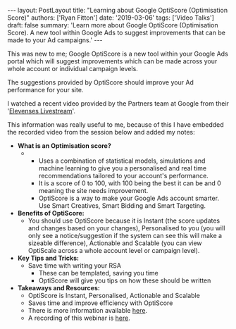 \-\-- layout: PostLayout title: \"Learning about Google OptiScore (Optimisation Score)\" authors: \[\'Ryan Fitton\'\] date: \'2019-03-06\' tags: \[\'Video Talks\'\] draft: false summary: \'Learn more about Google OptiScore (Optimisation Score). A new tool within Google Ads to suggest improvements that can be made to your Ad campaigns.\' \-\--

This was new to me; Google OptiScore is a new tool within your Google Ads portal which will suggest improvements which can be made across your whole account or individual campaign levels.

The suggestions provided by OptiScore should improve your Ad performance for your site.

I watched a recent video provided by the Partners team at Google from their '[Elevenses Livestream](https://events.withgoogle.com/elevenses/)'.

This information was really useful to me, because of this I have embedded the recorded video from the session below and added my notes:

-   **What is an Optimisation score?**
    -   -   Uses a combination of statistical models, simulations and machine learning to give you a personalised and real time recommendations tailored to your account's performance.
        -   It is a score of 0 to 100, with 100 being the best it can be and 0 meaning the site needs improvement.
        -   OptiScore is a way to make your Google Ads account smarter. Use Smart Creatives, Smart Bidding and Smart Targeting.
-   **Benefits of OptiScore:**
    -   You should use OptiScore because it is Instant (the score updates and changes based on your changes), Personalised to you (you will only see a notice/suggestion if the system can see this will make a sizeable difference), Actionable and Scalable (you can view OptiScale across a whole account level or campaign level).
-   **Key Tips and Tricks:**
    -   Save time with writing your RSA
        -   These can be templated, saving you time
        -   OptiScore will give you tips on how these should be written
-   **Takeaways and Resources:**
    -   OptiScore is Instant, Personalised, Actionable and Scalable
    -   Saves time and improve efficiency with OptiScore
    -   There is more information available [here](https://support.google.com/google-ads/answer/9061546).
    -   A recording of this webinar is [here](https://www.youtube.com/watch?v=hwf8aUz5rnY&feature=youtu.be).

 
